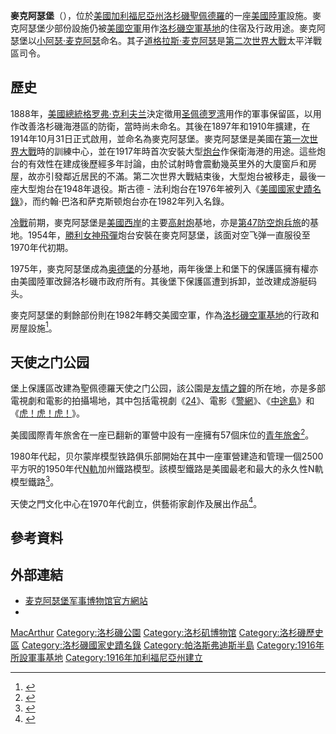 {{Infobox NRHP | name =瓦拉斯广场500號—政府保護區<br/>（麦克阿瑟堡）<br/>（斯古德 - 法利炮台）
  |  nrhp_type = hd    |  nocat = yes  
  | image = FortMacBattery.JPG
  | caption = 法利炮台，背後為[[友情之鐘|友情之鐘]]
  | nearest_city= {{USA}}[[加利福尼亞州|加利福尼亞州]][[洛杉磯|洛杉磯]][[聖佩德羅_(洛杉磯)|聖佩德羅]]
  | built =1916年
| architect= 美國陸軍、军需
| architecture= [[加利福尼亞州平房|平房]]／[[美術工藝運動|美術工藝]]、[[傳教院復興建築|傳教院]]／[[西班牙殖民復興建築|西班牙復興]]
 | added = 1986年3月12日
 | governing_body = 美國空軍
 | refnum=86000326<ref name="nris">{{NRISref|2008a}}</ref>
 | lat_degrees = 33
 | lat_minutes = 42
 | lat_seconds = 43.07
 | lat_direction = N
 | long_degrees = 118
 | long_minutes = 17
 | long_seconds = 46.25
 | long_direction = W
 | locmapin = Los Angeles
 |designated_other1=LAHCM
 |designated_other1_number=515
 |designated_other1_date=1991年1月22日
}}
'''麥克阿瑟堡'''（{{lang-en|Fort MacArthur}}），位於[[美國|美國]][[加利福尼亞州|加利福尼亞州]][[洛杉磯|洛杉磯]][[聖佩德羅_(洛杉磯)|聖佩德羅]]的一座[[美國陸軍|美國陸軍]]設施。麥克阿瑟堡少部份設施仍被[[美國空軍|美國空軍]]用作[[洛杉磯空軍基地|洛杉磯空軍基地]]的住宿及行政用途。麥克阿瑟堡以[[小阿瑟·麦克阿瑟|小阿瑟·麦克阿瑟]]命名。其子[[道格拉斯·麦克阿瑟|道格拉斯·麦克阿瑟]]是[[第二次世界大戰|第二次世界大戰]]太平洋戰區司令。

==歷史==
1888年，[[美國總統|美國總統]][[格罗弗·克利夫兰|格罗弗·克利夫兰]]決定徵用[[圣佩德罗湾_(加利福尼亞州)|圣佩德罗湾]]用作的軍事保留區，以用作改善洛杉磯海港區的防衛，當時尚未命名。其後在1897年和1910年擴建，在1914年10月31日正式啟用，並命名為麥克阿瑟堡。麥克阿瑟堡是美國在[[第一次世界大戰|第一次世界大戰]]時的訓練中心，並在1917年時首次安裝大型[[炮台|炮台]]作保衛海港的用途。這些炮台的有效性在建成後歷經多年討論，由於试射時會震動幾英里外的大廈窗戶和房屋，故亦引發鄰近居民的不滿。第二次世界大戰結束後，大型炮台被移走，最後一座大型炮台在1948年退役。斯古德 - 法利炮台在1976年被列入《[[美國國家史蹟名錄|美國國家史蹟名錄]]》，而约翰·巴洛和萨克斯顿炮台亦在1982年列入名錄。

[[冷戰|冷戰]]前期，麥克阿瑟堡是[[美國西岸|美國西岸]]的主要[[高射炮|高射炮]]基地，亦是[[第47防空炮兵旅|第47防空炮兵旅]]的基地。1954年，[[勝利女神飛彈|勝利女神飛彈]]炮台安裝在麥克阿瑟堡，該面对空飞弹一直服役至1970年代初期。

1975年，麥克阿瑟堡成為[[奥德堡|奥德堡]]的分基地，兩年後堡上和堡下的保護區擁有權亦由美國陸軍改歸洛杉磯市政府所有。其後堡下保護區遭到拆卸，並改建成游艇码头。

麥克阿瑟堡的剩餘部份則在1982年轉交美國空軍，作為[[洛杉磯空軍基地|洛杉磯空軍基地]]的行政和房屋設施<ref>{{cite web |url=http://www.ftmac.org/Fmhist.htm |title=The History of Fort MacArthur |publisher=Fort MacArthur Museum |date=2008-10-17 |accessdate=2009-08-10 |archive-date=2009-04-14 |archive-url=https://web.archive.org/web/20090414121943/http://www.ftmac.org/Fmhist.htm |dead-url=no }}</ref>。

==天使之门公园==
堡上保護區改建為聖佩德羅天使之门公园，該公園是[[友情之鐘|友情之鐘]]的所在地，亦是多部電視劇和電影的拍攝場地，其中包括電視劇《[[24_(電視劇)|24]]》、電影《[[警網|警網]]》、《[[中途島_(1976年電影)|中途島]]》和《[[虎！虎！虎！|虎！虎！虎！]]》。

美國國際青年旅舍在一座已翻新的軍營中設有一座擁有57個床位的[[青年旅舍|青年旅舍]]<ref>{{cite web|url=http://www.hiusa.org/hostels/usa_hostels/california/san_pedro/60080|title=HI Los Angeles Youth Hostel South Bay – Los Angeles Cheap Hostels California|publisher=HIUSA|accessdate=2013-09-18|archive-url=https://web.archive.org/web/20111020145344/http://www.hiusa.org/hostels/usa_hostels/california/san_pedro/60080|archive-date=2011-10-20|dead-url=yes}}</ref>。

1980年代起，贝尔蒙岸模型铁路俱乐部開始在其中一座軍營建造和管理一個2500平方呎的1950年代[[N軌|N軌]]加州鐵路模型。該模型鐵路是美國最老和最大的永久性N軌模型鐵路<ref>{{cite web|url=http://www.belmontshorerr.com/history.html|title=The Belmont Shore Model Railroad Club History|publisher=The Belmont Shore Model Railroad Club|accessdate=2016-07-28|archive-date=2016-01-25|archive-url=https://web.archive.org/web/20160125045338/http://belmontshorerr.com/history.html|dead-url=no}}</ref>。

天使之門文化中心在1970年代創立，供藝術家創作及展出作品<ref>{{cite web|url=http://angelsgateart.org/info/|title=Get to Know All About Us|publisher=Angels Gate Cultural Center|accessdate=2016-07-28|archive-url=https://web.archive.org/web/20160725110614/http://angelsgateart.org/info/|archive-date=2016-07-25|dead-url=yes}}</ref>。

==參考資料==
{{Reflist}}

==外部連結==
{{Commons category|Fort MacArthur}}
* [http://www.ftmac.org 麦克阿瑟堡军事博物馆官方網站]{{Wayback|url=http://www.ftmac.org/ |date=20060224233843 }}
* {{gnis|1733508|麦克阿瑟堡军事博物馆}}

{{Portal bar|美國|美國軍事}}

{{DEFAULTSORT:Fort Macarthur}}
[[Category:加利福尼亞州要塞|MacArthur]]
[[Category:洛杉磯公園|Category:洛杉磯公園]]
[[Category:洛杉矶博物馆|Category:洛杉矶博物馆]]
[[Category:洛杉磯歷史區|Category:洛杉磯歷史區]]
[[Category:洛杉磯國家史蹟名錄|Category:洛杉磯國家史蹟名錄]]
[[Category:帕洛斯弗迪斯半島|Category:帕洛斯弗迪斯半島]]
[[Category:1916年所設軍事基地|Category:1916年所設軍事基地]]
[[Category:1916年加利福尼亞州建立|Category:1916年加利福尼亞州建立]]